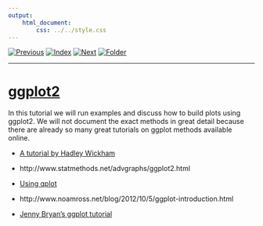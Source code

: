 ```yaml
---
output:
    html_document:
        css: ../../style.css
---
```


[![Previous](../../img/previous.png)](../../day2/lesson11/lesson11_1.html)
[![Index](../../img/home.png)](../../index.html)
[![Next](../../img/next.png)](../lesson13/lesson13_1.html)
[![Folder](../../img/folder.png)](./)

---

# [ggplot2](http://docs.ggplot2.org/current/index.html)

In this tutorial we will run examples and discuss how to build plots
using ggplot2. We will not document the exact methods in great detail
because there are already so many great tutorials on ggplot methods
available online.

* [A tutorial by Hadley Wickham](http://www.ceb-institute.org/bbs/wp-content/uploads/2011/09/handout_ggplot2.pdf)

* http://www.statmethods.net/advgraphs/ggplot2.html

* [Using qplot](http://blog.echen.me/2012/01/17/quick-introduction-to-ggplot2/)

* http://www.noamross.net/blog/2012/10/5/ggplot-introduction.html

* [Jenny Bryan's ggplot tutorial](https://github.com/jennybc/ggplot2-tutorial)

